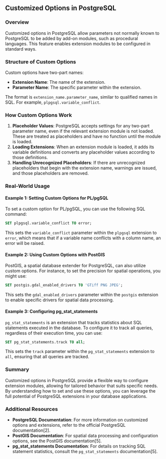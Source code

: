 ## Customized Options in PostgreSQL

### Overview

Customized options in PostgreSQL allow parameters not normally known to PostgreSQL to be added by add-on modules, such as procedural languages. This feature enables extension modules to be configured in standard ways.

### Structure of Custom Options

Custom options have two-part names:

- **Extension Name**: The name of the extension.
- **Parameter Name**: The specific parameter within the extension.

The format is `extension_name.parameter_name`, similar to qualified names in SQL. For example, `plpgsql.variable_conflict`.

### How Custom Options Work

1. **Placeholder Values**: PostgreSQL accepts settings for any two-part parameter name, even if the relevant extension module is not loaded. These are treated as placeholders and have no function until the module is loaded.
2. **Loading Extensions**: When an extension module is loaded, it adds its variable definitions and converts any placeholder values according to those definitions.
3. **Handling Unrecognized Placeholders**: If there are unrecognized placeholders that begin with the extension name, warnings are issued, and those placeholders are removed.

### Real-World Usage

#### Example 1: Setting Custom Options for PL/pgSQL

To set a custom option for PL/pgSQL, you can use the following SQL command:

```sql
SET plpgsql.variable_conflict TO error;
```

This sets the `variable_conflict` parameter within the `plpgsql` extension to `error`, which means that if a variable name conflicts with a column name, an error will be raised.

#### Example 2: Using Custom Options with PostGIS

PostGIS, a spatial database extender for PostgreSQL, can also utilize custom options. For instance, to set the precision for spatial operations, you might use:

```sql
SET postgis.gdal_enabled_drivers TO 'GTiff PNG JPEG';
```

This sets the `gdal_enabled_drivers` parameter within the `postgis` extension to enable specific drivers for spatial data processing.

#### Example 3: Configuring pg_stat_statements

`pg_stat_statements` is an extension that tracks statistics about SQL statements executed in the database. To configure it to track all queries, regardless of their execution time, you can use:

```sql
SET pg_stat_statements.track TO all;
```

This sets the `track` parameter within the `pg_stat_statements` extension to `all`, ensuring that all queries are tracked.

### Summary

Customized options in PostgreSQL provide a flexible way to configure extension modules, allowing for tailored behavior that suits specific needs. By understanding how to set and use these options, you can leverage the full potential of PostgreSQL extensions in your database applications.

### Additional Resources

- **PostgreSQL Documentation**: For more information on customized options and extensions, refer to the official PostgreSQL documentation[2].
- **PostGIS Documentation**: For spatial data processing and configuration options, see the PostGIS documentation[5].
- **pg_stat_statements Documentation**: For details on tracking SQL statement statistics, consult the `pg_stat_statements` documentation[5].
